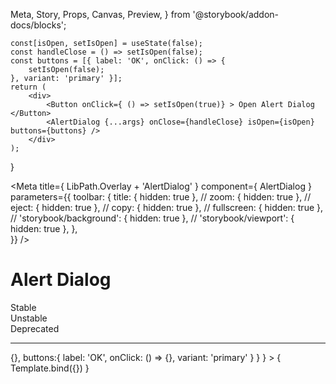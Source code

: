   Meta,
  Story,
  Props,
  Canvas,
  Preview,
} from '@storybook/addon-docs/blocks';

    const[isOpen, setIsOpen] = useState(false);
	const handleClose = () => setIsOpen(false);
	const buttons = [{ label: 'OK', onClick: () => {
		setIsOpen(false);
	}, variant: 'primary' }];
	return (
		<div>
			<Button onClick={ () => setIsOpen(true)} > Open Alert Dialog </Button>
			<AlertDialog {...args} onClose={handleClose} isOpen={isOpen} buttons={buttons} />
		</div>
	);
}
	


<Meta
  title={ LibPath.Overlay + 'AlertDialog' }
  component={ AlertDialog }
  parameters={{
    toolbar: {
      title: { hidden: true },
      // zoom: { hidden: true },
      // eject: { hidden: true },
      // copy: { hidden: true },
      // fullscreen: { hidden: true },
      // 'storybook/background': { hidden: true },
      // 'storybook/viewport': { hidden: true },
    },   
  }}
/>

# Alert Dialog

<div
  style={{
    borderRadius: '999999px',
    display: 'inline-block',
    padding: '2px 8px',
    fontSize: '14px',
    lineHeight: '20px',
    fontWeight: '700',
    textAlign: 'center',
    letterSpacing: '0.25px',
    backgroundColor: '#138849',
    color: '#ffffff',
    marginBottom: '16px',
    marginRight: '3px',
  }}
>
  Stable
</div>

<div
  style={{
    borderRadius: '999999px',
    display: 'inline-block',
    padding: '2px 8px',
    fontSize: '14px',
    lineHeight: '20px',
    fontWeight: '700',
    textAlign: 'center',
    letterSpacing: '0.25px',
    backgroundColor: '#D2CB3F',
    color: '#ffffff',
    marginBottom: '16px',
    marginRight: '3px',
  }}
>
  Unstable
</div>

<div
  style={{
    borderRadius: '999999px',
    display: 'inline-block',
    padding: '2px 8px',
    fontSize: '14px',
    lineHeight: '20px',
    fontWeight: '700',
    textAlign: 'center',
    letterSpacing: '0.25px',
    backgroundColor: '#D23F47',
    color: '#ffffff',
    marginBottom: '16px',
    marginRight: '3px',
  }}
>
  Deprecated
</div>

<hr />

<Preview withToolbar>
  <Story
    name="AlertDialog"
    args={{
    iconVariant: 'warning',
    heading: 'Heading',
    text: 'Alert Dialog Text',
    isOpen: true,
    cancelRef: React.createRef(),
    onClose: () => {},
    buttons:{ label: 'OK', onClick: () => {}, variant: 'primary' } 
    }
    }
  >
    { Template.bind({}) }
  </Story>
</Preview>
